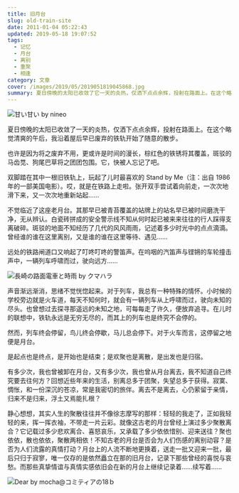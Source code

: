 ```yaml
---
title: 旧月台
slug: old-train-site
date: 2011-01-04 05:22:43
updated: 2019-05-18 19:07:52
tags:
  - 记忆
  - 月台
  - 离别
  - 重聚
  - 相逢
category: 文章
cover: /images/2019/05/2019051819045868.jpg
summary: 夏日傍晚的太阳已收敛了它一天的炎热，仅洒下点点余辉，投射在路面上。在这个略觉清爽的午后，我沿着屋后早已废弃的铁轨开始了随意的散步。
---
```


![甘い甘い by  nineo](/images/2019/05/2019051819045635.jpg)

<MusicPlayer netease={287035} />

夏日傍晚的太阳已收敛了一天的炎热，仅洒下点点余辉，投射在路面上。在这个略觉清爽的午后，我沿着屋后早已废弃的铁轨开始了随意的散步。

也许是因为将之废弃不用，更或许是时间的漫长，棕红色的铁锈将其覆盖，斑驳的马齿苋、狗尾巴草将之团团包围。它，快被人忘记了吧。

双脚踏在其中一根旧铁轨上，玩起了儿时最喜欢的 Stand by Me（注：出自 1986 年的一部美国电影）。哎，就是在铁路上走啦。张开双手尝试着向前走，一次次地滑下来，又一次次地重新站起……

不觉临近了这座老月台。其那早已被青苔覆盖的站牌上的站名早已被时间磨洗干净，无从辨认。白瓷砖拼成的安全警示线不知从何时起已被来来往往的行人踩得支离破碎。斑驳的地面不知经历了几代的风风雨雨，记述着多少时光中的点点滴滴。曾经谁的谁在这里离别，又是谁的谁在这里等待、遇见……

远处的铁路闸道口又响起了叮咚叮咚的警笛声。在呜咽的汽笛声与铿锵的车轮撞击声中，一辆列车呼啸而过，驶向远方……

![長崎の路面電車と時雨 by  クマハラ](/images/2019/05/2019051819045868.jpg)

声音渐远渐消，思绪不觉恍惚起来。对于列车，我总有一种特殊的情怀。小时候的学校旁边就是火车道，每天不知何时，就会有一辆列车从上呼啸而过，驶向未知的尽头。也曾想过去探寻那遥远的未知之地，可每每走了许久，便放弃追寻。在儿时的联想中，铁轨永远是无穷无尽的，而其上的列车也是终究不会停的。

然而，列车终会停留，鸟儿终会停歇，马儿总会停下。对于火车而言，这停留之地便是月台。

是起点也是终点，是开始也是结束；是欢聚也是离散，是出发也是归宿。

有多少次，我也曾被卸在月台，又有多少次，我也曾从月台离去，我不知道自己终究要去往何方？回想近些年来的生活，别离总多于团聚，失望总多于获得。寂寞、惆怅，和一份深沉的苍凉，常是我密切的旅伴。离去不是离去，心仍萦留于亲情，归来不是归来，浮土又焉能扎根？

静心想想，其实人生的聚散往往并不像徐志摩写的那样：轻轻的我走了，正如我轻轻的来，挥一挥衣袖，不带走一片云彩。就像这古老的月台曾经上演过多少聚散离合？它记载过多少悲欢离合、喜怒哀乐，又承载了多少依依惜别、迎来送往？聚也依依，散也依依，聚散两相依！不知古老的月台是否会为人们伤感的离别动容？是否为人们流露的真情打动？月台上的人流不断地更换着，送走一批又迎来一批，最后只归于寂寥，唯一仅存的是依然矗立在那的旧月台，记录下那些曾经的喜悦与哀愁。而那些真挚情谊与真情实感依旧会在新的月台上继续记录着……续写着……

![Dear by  mocha@コミティアの18ｂ](/images/2019/05/2019051819050372.jpg)
